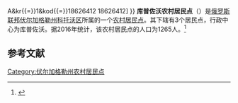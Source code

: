 {{Infobox Settlement
| official_name = 库普佐沃农村居民点
| native_name = Купцовское сельское поселение
| settlement_type = [[农村居民点|农村居民点]]
| subdivision_type = [[国家|国家]]
| subdivision_type1 = [[州_(俄罗斯)|州]]
| subdivision_type2 = [[区_(苏联)|区]]
| subdivision_name = {{RUS}}
| subdivision_name1 = [[伏尔加格勒州|伏尔加格勒州]]
| subdivision_name2 = [[科托沃区|科托沃区]]
| seat_type = 行政中心
| pushpin_map = European Russia
| map_caption = 在[[歐洲俄羅斯|歐洲俄羅斯]]的位置
| seat = 库普佐沃
| population_as_of=2016
| population_footnotes = <ref name=stat />
| population_total = 1265
| coordinates_display = inline,title
| latd = 50 | latm = 19 | lats = 01 | latNS = N
| longd = 45 | longm = 00 | longs = 15 | longEW = E
| timezone = [[莫斯科时间|MSK]]
| utc_offset = +3
| blank_name = [[俄罗斯市政土地区划代码|OKTMO编码]]
| blank_info = [http://classif.spb.ru/classificators/view/tma.php?st{{=}}A&kr{{=}}1&kod{{=}}18626412 18626412]
}}
'''库普佐沃农村居民点'''（{{lang-ru|Купцовское сельское поселение}}）是[[俄罗斯联邦|俄罗斯联邦]][[伏尔加格勒州|伏尔加格勒州]][[科托沃区|科托沃区]]所属的一个[[农村居民点|农村居民点]]。其下辖有3个居民点，行政中心为库普佐沃。据2016年统计，该农村居民点的人口为1265人。<ref name=stat>{{cite web | url = http://www.gks.ru/free_doc/doc_2016/bul_dr/mun_obr2016.rar | title = Численность населения Российской Федерации по муниципальным образованиям на 1 января 2016 года | language = ru | accessdate = 2016-12-19 | archive-date = 2019-05-13 | archive-url = https://web.archive.org/web/20190513150350/http://www.gks.ru/free_doc/doc_2016/bul_dr/mun_obr2016.rar | dead-url = no }}</ref>

== 参考文献 ==
{{reflist}}

{{Russia-stub}}

[[Category:伏尔加格勒州农村居民点|Category:伏尔加格勒州农村居民点]]